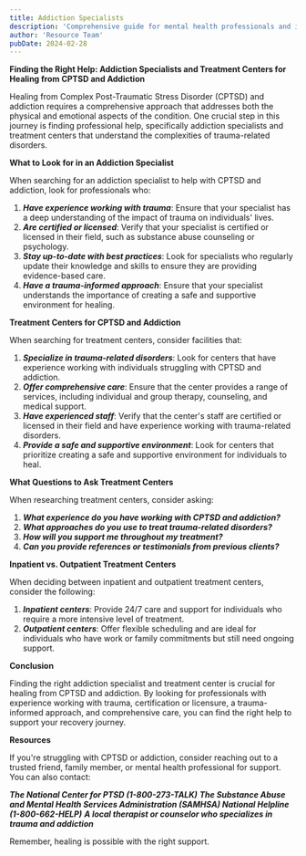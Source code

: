 ```yaml
---
title: Addiction Specialists
description: 'Comprehensive guide for mental health professionals and individuals in recovery'
author: 'Resource Team'
pubDate: 2024-02-28
---
```


**Finding the Right Help: Addiction Specialists and Treatment Centers for Healing from CPTSD and Addiction**

Healing from Complex Post-Traumatic Stress Disorder (CPTSD) and addiction requires a comprehensive approach that addresses both the physical and emotional aspects of the condition. One crucial step in this journey is finding professional help, specifically addiction specialists and treatment centers that understand the complexities of trauma-related disorders.

**What to Look for in an Addiction Specialist**

When searching for an addiction specialist to help with CPTSD and addiction, look for professionals who:

1. **_Have experience working with trauma_**: Ensure that your specialist has a deep understanding of the impact of trauma on individuals' lives.
2. **_Are certified or licensed_**: Verify that your specialist is certified or licensed in their field, such as substance abuse counseling or psychology.
3. **_Stay up-to-date with best practices_**: Look for specialists who regularly update their knowledge and skills to ensure they are providing evidence-based care.
4. **_Have a trauma-informed approach_**: Ensure that your specialist understands the importance of creating a safe and supportive environment for healing.

**Treatment Centers for CPTSD and Addiction**

When searching for treatment centers, consider facilities that:

1. **_Specialize in trauma-related disorders_**: Look for centers that have experience working with individuals struggling with CPTSD and addiction.
2. **_Offer comprehensive care_**: Ensure that the center provides a range of services, including individual and group therapy, counseling, and medical support.
3. **_Have experienced staff_**: Verify that the center's staff are certified or licensed in their field and have experience working with trauma-related disorders.
4. **_Provide a safe and supportive environment_**: Look for centers that prioritize creating a safe and supportive environment for individuals to heal.

**What Questions to Ask Treatment Centers**

When researching treatment centers, consider asking:

1. **_What experience do you have working with CPTSD and addiction?_**
2. **_What approaches do you use to treat trauma-related disorders?_**
3. **_How will you support me throughout my treatment?_**
4. **_Can you provide references or testimonials from previous clients?_**

**Inpatient vs. Outpatient Treatment Centers**

When deciding between inpatient and outpatient treatment centers, consider the following:

1. **_Inpatient centers_**: Provide 24/7 care and support for individuals who require a more intensive level of treatment.
2. **_Outpatient centers_**: Offer flexible scheduling and are ideal for individuals who have work or family commitments but still need ongoing support.

**Conclusion**

Finding the right addiction specialist and treatment center is crucial for healing from CPTSD and addiction. By looking for professionals with experience working with trauma, certification or licensure, a trauma-informed approach, and comprehensive care, you can find the right help to support your recovery journey.

**Resources**

If you're struggling with CPTSD or addiction, consider reaching out to a trusted friend, family member, or mental health professional for support. You can also contact:

**_The National Center for PTSD (1-800-273-TALK)_**
**_The Substance Abuse and Mental Health Services Administration (SAMHSA) National Helpline (1-800-662-HELP)_**
**_A local therapist or counselor who specializes in trauma and addiction_**

Remember, healing is possible with the right support.
